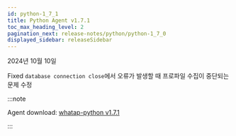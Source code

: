 ```yaml
---
id: python-1_7_1
title: Python Agent v1.7.1
toc_max_heading_level: 2
pagination_next: release-notes/python/python-1_7_0
displayed_sidebar: releaseSidebar
---
```


2024년 10월 10일

<Status priority='0'>Fixed</Status> `database connection close`에서 오류가 발생할 때 프로파일 수집이 중단되는 문제 수정

:::note

Agent download: [whatap-python v1.7.1](https://pypi.org/project/whatap-python/1.7.1/)

:::